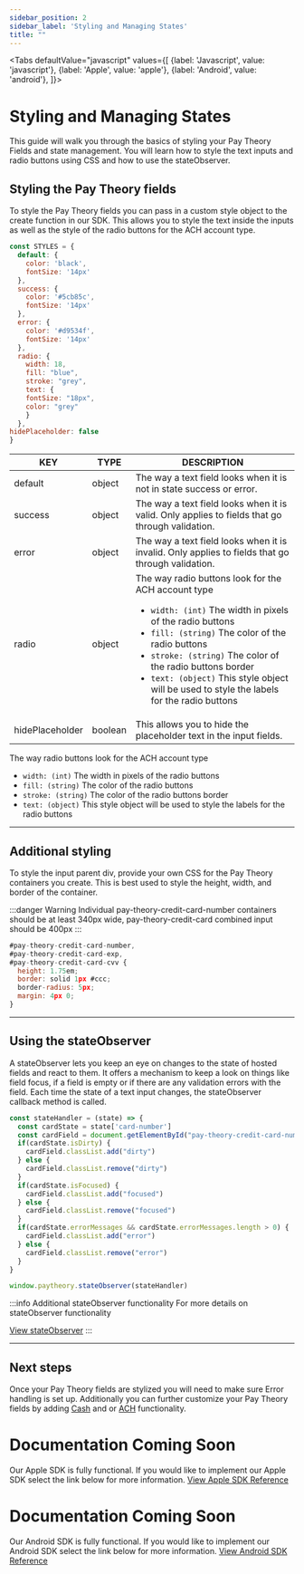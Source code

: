 ```yaml
---
sidebar_position: 2
sidebar_label: 'Styling and Managing States'
title: ""
---
```



<Tabs
  defaultValue="javascript"
  values={[
    {label: 'Javascript', value: 'javascript'},
    {label: 'Apple', value: 'apple'},
    {label: 'Android', value: 'android'},
  ]}>
<TabItem value="javascript">

# Styling and Managing States
This guide will walk you through the basics of styling your Pay Theory Fields and state management. You will learn how to style the text inputs and radio buttons using CSS and how to use the stateObserver. 
   
## Styling the Pay Theory fields
To style the Pay Theory fields you can pass in a custom style object to the create function in our SDK. This allows you to style the text inside the inputs as well as the style of the radio buttons for the ACH account type.

```jsx title="paytheory.js"
const STYLES = {
  default: {
    color: 'black',
    fontSize: '14px'
  },
  success: {
    color: '#5cb85c',
    fontSize: '14px'
  },
  error: {
    color: '#d9534f',
    fontSize: '14px'
  },
  radio: {
    width: 18,
    fill: "blue",
    stroke: "grey",
    text: {
    fontSize: "18px",
    color: "grey"
    }
  },
hidePlaceholder: false
}
```

| KEY               | TYPE     | DESCRIPTION                                                            |
|-------------------|----------|------------------------------------------------------------------------|
| default           | object   | The way a text field looks when it is not in state success or error.   |
| success           | object   | The way a text field looks when it is valid. Only applies to fields that go through validation.   |
| error             | object   | The way a text field looks when it is invalid. Only applies to fields that go through validation.   |
| radio             | object   | The way radio buttons look for the ACH account type <ul><li>`width: (int)` The width in pixels of the radio buttons</li><li>`fill: (string)` The color of the radio buttons</li><li>`stroke: (string)` The color of the radio buttons border</li><li>`text: (object)` This style object will be used to style the labels for the radio buttons</li></ul> |
| hidePlaceholder   | boolean  | This allows you to hide the placeholder text in the input fields.   |

The way radio buttons look for the ACH account type <ul><li>`width: (int)` The width in pixels of the radio buttons</li><li>`fill: (string)` The color of the radio buttons</li><li>`stroke: (string)` The color of the radio buttons border</li><li>`text: (object)` This style object will be used to style the labels for the radio buttons</li></ul> 
***

## Additional styling
To style the input parent div, provide your own CSS for the Pay Theory containers you create. This is best used to style the height, width, and border of the container.

:::danger Warning
Individual pay-theory-credit-card-number containers should be at least 340px wide, pay-theory-credit-card combined input should be 400px
:::

```jsx title= src/custom.css
#pay-theory-credit-card-number,
#pay-theory-credit-card-exp,
#pay-theory-credit-card-cvv {
  height: 1.75em;
  border: solid 1px #ccc;
  border-radius: 5px;
  margin: 4px 0;
}
```

***

## Using the stateObserver
A stateObserver lets you keep an eye on changes to the state of hosted fields and react to them. It offers a mechanism to keep a look on things like field focus, if a field is empty or if there are any validation errors with the field. Each time the state of a text input changes, the stateObserver callback method is called.

```jsx title= src/paytheory.js
const stateHandler = (state) => {
  const cardState = state['card-number']
  const cardField = document.getElementById("pay-theory-credit-card-number")
  if(cardState.isDirty) {
    cardField.classList.add("dirty")
  } else {
    cardField.classList.remove("dirty")
  }
  if(cardState.isFocused) {
    cardField.classList.add("focused")
  } else {
    cardField.classList.remove("focused")
  }
  if(cardState.errorMessages && cardState.errorMessages.length > 0) {
    cardField.classList.add("error")
  } else {
    cardField.classList.remove("error")
  }
}

window.paytheory.stateObserver(stateHandler)
```
:::info Additional stateObserver functionality
For more details on stateObserver functionality

<a href= "../../sdk/JAVASCRIPT/EVENT_LISTENERS#stateobserver" class="button button--primary button--md">View stateObserver</a>
:::
***

## Next steps
Once your Pay Theory fields are stylized you will need to make sure Error handling is set up. Additionally you can further customize your Pay Theory fields by adding [Cash](../OnlinePayments/CashPayments.mdx) and or [ACH](../OnlinePayments/ACH.mdx) functionality. 


</TabItem>
  <TabItem value="apple">

# Documentation Coming Soon
Our Apple SDK is fully functional. If you would like to implement our Apple SDK select the link below for more information.
<a href= "../../sdk/APPLE/MAIN" class="button button--primary button--md">View Apple SDK Reference</a>

  </TabItem>

  <TabItem value="android">

# Documentation Coming Soon
Our Android SDK is fully functional. If you would like to implement our Android SDK select the link below for more information.
<a href= "../../sdk/Android_SDK/MAIN" class="button button--primary button--md">View Android SDK Reference</a>

  </TabItem>

</Tabs>

